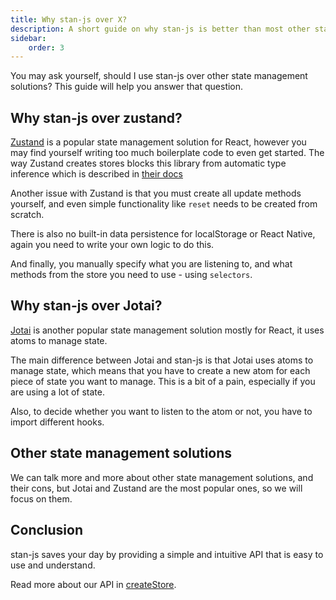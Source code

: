 ```yaml
---
title: Why stan-js over X?
description: A short guide on why stan-js is better than most other state management solutions.
sidebar:
    order: 3
---
```


You may ask yourself, should I use stan-js over other state management solutions? This guide will help you answer that question. 

## Why stan-js over zustand?

[Zustand](https://github.com/pmndrs/zustand) is a popular state management solution for React, however you may find yourself writing too much boilerplate code to even get started. The way Zustand creates stores blocks this library from automatic type inference which is described in [their docs](https://docs.pmnd.rs/zustand/guides/typescript)

Another issue with Zustand is that you must create all update methods yourself, and even simple functionality like `reset` needs to be created from scratch.

There is also no built-in data persistence for localStorage or React Native, again you need to write your own logic to do this.

And finally, you manually specify what you are listening to, and what methods from the store you need to use - using `selectors`.

## Why stan-js over Jotai?

[Jotai](https://github.com/pmndrs/jotai) is another popular state management solution mostly for React, it uses atoms to manage state.

The main difference between Jotai and stan-js is that Jotai uses atoms to manage state, which means that you have to create a new atom for each piece of state you want to manage. This is a bit of a pain, especially if you are using a lot of state.

Also, to decide whether you want to listen to the atom or not, you have to import different hooks.

## Other state management solutions

We can talk more and more about other state management solutions, and their cons, but Jotai and Zustand are the most popular ones, so we will focus on them.

## Conclusion

stan-js saves your day by providing a simple and intuitive API that is easy to use and understand.

Read more about our API in [createStore](../../reference/createstore).
